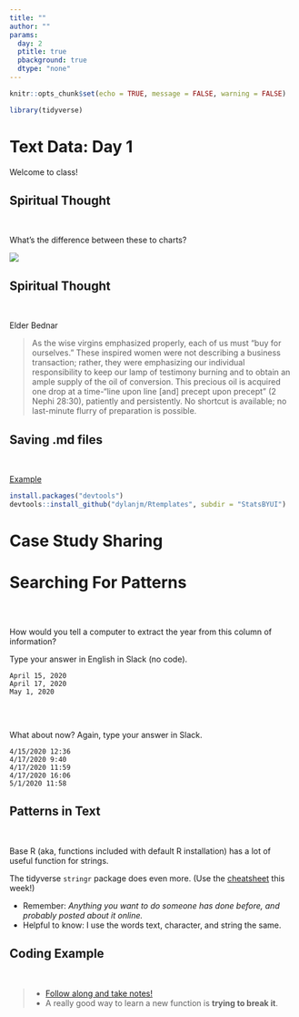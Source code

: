 ```yaml
---
title: ""
author: ""
params:
  day: 2
  ptitle: true
  pbackground: true
  dtype: "none"
---
```


```r
knitr::opts_chunk$set(echo = TRUE, message = FALSE, warning = FALSE)

library(tidyverse)
```

# Text Data: Day 1 {data-background=#e8c35d}

Welcome to class!

## Spiritual Thought

<br>

What's the difference between these to charts?

![](images/hist_both.png)

## Spiritual Thought

<br>

Elder Bednar

> As the wise virgins emphasized properly, each of us must "buy for ourselves." These inspired women were not describing a business transaction; rather, they were emphasizing our individual responsibility to keep our lamp of testimony burning and to obtain an ample supply of the oil of conversion. This precious oil is acquired one drop at a time-"line upon line [and] precept upon precept" (2 Nephi 28:30), patiently and persistently. No shortcut is available; no last-minute flurry of preparation is possible.

## Saving .md files

<br>

[Example](https://github.com/BYUI335/M335_WI21_Larson_Kati/tree/master/week_06_relational-data/task_11)

```r
install.packages("devtools")
devtools::install_github("dylanjm/Rtemplates", subdir = "StatsBYUI")
```
# Case Study Sharing {data-background=#e8c35d}

<!----------
## Case Study Groups

>- Paste a link to your case study in Slack
>- Then share your case study with someone next to you

## Case Study Presentations
------------->

# Searching For Patterns {data-background=#e8c35d}

##

<br>

How would you tell a computer to extract the year from this column of information?

Type your answer in English in Slack (no code).

```
April 15, 2020
April 17, 2020
May 1, 2020
```

##

<br>

What about now? Again, type your answer in Slack.

```
4/15/2020 12:36
4/17/2020 9:40
4/17/2020 11:59
4/17/2020 16:06
5/1/2020 11:58
```

## Patterns in Text

<br>

Base R (aka, functions included with default R installation) has a lot of useful function for strings.

The tidyverse `stringr` package does even more. (Use the [cheatsheet](https://stringr.tidyverse.org/) this week!)

- Remember: *Anything you want to do someone has done before, and probably posted about it online.*
- Helpful to know: I use the words text, character, and string the same.

## Coding Example

<br>

> - [Follow along and take notes!](https://raw.githubusercontent.com/ktoutloud/classslides/master/math335/text_variables_examples_s.R)
> - A really good way to learn a new function is **trying to break it**.